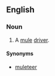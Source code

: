 ==English==

===Noun===
{{en-noun}}

# {{context|slang|lang=en}}A [[mule]] [[driver]].

====Synonyms====
* [[muleteer]]
